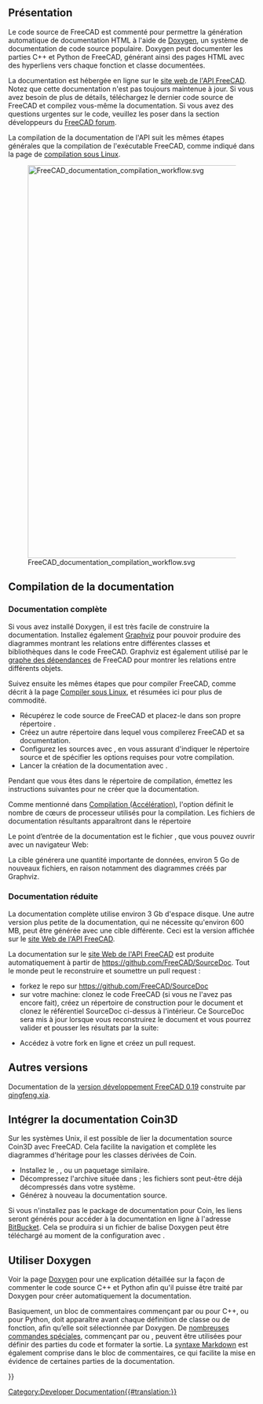 <languages/>

{{Docnav/fr
|[[Extra_python_modules/fr|Modules Python supplémentaires]]
|[[Contributors/fr|Contributeurs]]
}}

{{TOCright}}

<span id="Overview"></span>
== Présentation ==

Le code source de FreeCAD est commenté pour permettre la génération automatique de documentation HTML à l'aide de [http://www.doxygen.org Doxygen], un système de documentation de code source populaire. Doxygen peut documenter les parties C++ et Python de FreeCAD, générant ainsi des pages HTML avec des hyperliens vers chaque fonction et classe documentées.

La documentation est hébergée en ligne sur le [https://freecad.github.io/SourceDoc/ site web de l'API FreeCAD]. Notez que cette documentation n'est pas toujours maintenue à jour. Si vous avez besoin de plus de détails, téléchargez le dernier code source de FreeCAD et compilez vous-même la documentation. Si vous avez des questions urgentes sur le code, veuillez les poser dans la section développeurs du [https://forum.freecad.org/index.php FreeCAD forum].

La compilation de la documentation de l'API suit les mêmes étapes générales que la compilation de l'exécutable FreeCAD, comme indiqué dans la page de [[Compile_on_Linux/fr|compilation sous Linux]].

[[File:FreeCAD_documentation_compilation_workflow.svg|800px]]

{{Caption|Flux de travail général pour compiler la documentation de programmation de FreeCAD. Les packages Doxygen et Graphviz doivent être dans le système, ainsi que le code source FreeCAD lui-même. CMake configure le système de telle sorte qu'avec une seule instruction make, la documentation de l'ensemble du projet soit compilée dans de nombreux fichiers HTML avec des diagrammes.}}

<span id="Build_source_documentation"></span>
== Compilation de la documentation ==

<span id="Complete_documentation"></span>
=== Documentation complète ===

Si vous avez installé Doxygen, il est très facile de construire la documentation. Installez également [https://www.graphviz.org/ Graphviz] pour pouvoir produire des diagrammes montrant les relations entre différentes classes et bibliothèques dans le code FreeCAD. Graphviz est également utilisé par le [[Std_DependencyGraph/fr|graphe des dépendances]] de FreeCAD pour montrer les relations entre différents objets.

{{Code|code=
sudo apt install doxygen graphviz
}}

Suivez ensuite les mêmes étapes que pour compiler FreeCAD, comme décrit à la page [[Compile_on_Linux/fr|Compiler sous Linux]], et résumées ici pour plus de commodité.
* Récupérez le code source de FreeCAD et placez-le dans son propre répertoire {{incode|freecad-source}}.
* Créez un autre répertoire {{incode|freecad-build}} dans lequel vous compilerez FreeCAD et sa documentation.
* Configurez les sources avec {{incode|cmake}}, en vous assurant d'indiquer le répertoire source et de spécifier les options requises pour votre compilation.
* Lancer la création de la documentation avec {{incode|make}}.

{{Code|code=
git clone https://github.com/FreeCAD/FreeCAD.git freecad-source
mkdir freecad-build
cd freecad-build
cmake -DBUILD_QT5=ON -DPYTHON_EXECUTABLE=/usr/bin/python3 ../freecad-source
}}

Pendant que vous êtes dans le répertoire de compilation, émettez les instructions suivantes pour ne créer que la documentation.

{{Code|code=
make -j$(nproc --ignore=2) DevDoc
}}

Comme mentionné dans [[Compiling_(Speeding_up)/fr|Compilation (Accélération)]], l'option {{incode|-j}} définit le nombre de cœurs de processeur utilisés pour la compilation. Les fichiers de documentation résultants apparaîtront dans le répertoire

{{Code|code=
freecad-build/doc/SourceDocu/html/
}}

Le point d’entrée de la documentation est le fichier {{incode|index.html}}, que vous pouvez ouvrir avec un navigateur Web:

{{Code|code=
xdg-open freecad-build/doc/SourceDocu/html/index.html
}}

La cible {{incode|DevDoc}} générera une quantité importante de données, environ 5 Go de nouveaux fichiers, en raison notamment des diagrammes créés par Graphviz.

<span id="Reduced_documentation"></span>
=== Documentation réduite ===

La documentation complète utilise environ 3 Gb d'espace disque. Une autre version plus petite de la documentation, qui ne nécessite qu'environ 600 MB, peut être générée avec une cible différente. Ceci est la version affichée sur le [https://freecad.github.io/SourceDoc/ site Web de l'API FreeCAD].

{{Code|code=
make -j$(nproc --ignore=2) WebDoc
}}

La documentation sur le [https://freecad.github.io/SourceDoc/ site Web de l'API FreeCAD] est produite automatiquement à partir de https://github.com/FreeCAD/SourceDoc. Tout le monde peut le reconstruire et soumettre un pull request :

* forkez le repo sur https://github.com/FreeCAD/SourceDoc
* sur votre machine: clonez le code FreeCAD (si vous ne l'avez pas encore fait), créez un répertoire de construction pour le document et clonez le référentiel SourceDoc ci-dessus à l'intérieur. Ce SourceDoc sera mis à jour lorsque vous reconstruirez le document et vous pourrez valider et pousser les résultats par la suite:

{{Code|code=
git clone https://github.com/FreeCAD/FreeCAD
cd FreeCAD
mkdir build
cd build
mkdir -p doc/SourceDocu/html
cd doc/SourceDocu/html
git clone your-fork-url
cd ../../..
cmake -DBUILD_QT5=ON -DPYTHON_EXECUTABLE=/usr/bin/python3 ..
make WebDoc
cd doc/SourceDocu/html
git commit
git push
}}

* Accédez à votre fork en ligne et créez un pull request.

<span id="Other_versions"></span>
== Autres versions ==

Documentation de la [https://iesensor.com/FreeCADDoc/0.19/ version développement FreeCAD 0.19] construite par [https://forum.freecad.org/viewtopic.php?t=12613 qingfeng.xia].

<span id="Integrate_Coin3D_documentation"></span>
== Intégrer la documentation Coin3D ==

Sur les systèmes Unix, il est possible de lier la documentation source Coin3D avec FreeCAD. Cela facilite la navigation et complète les diagrammes d'héritage pour les classes dérivées de Coin.

* Installez le {{incode|libcoin-doc}}, {{incode|libcoin80-doc}}, ou un paquetage similaire.
* Décompressez l'archive {{incode|coin.tar.gz}} située dans {{incode|/usr/share/doc/libcoin-doc/html}}; les fichiers sont peut-être déjà décompressés dans votre système.
* Générez à nouveau la documentation source.

Si vous n'installez pas le package de documentation pour Coin, les liens seront générés pour accéder à la documentation en ligne à l'adresse [https://coin3d.bitbucket.io/Coin/ BitBucket]. Cela se produira si un fichier de balise Doxygen peut être téléchargé au moment de la configuration avec {{incode|wget}}.

<span id="Using_Doxygen"></span>
== Utiliser Doxygen ==

Voir la page [[Doxygen/fr|Doxygen]] pour une explication détaillée sur la façon de commenter le code source C++ et Python afin qu'il puisse être traité par Doxygen pour créer automatiquement la documentation.

Basiquement, un bloc de commentaires commençant par {{incode|/**}} ou {{incode|///}} pour C++, ou {{incode|##}} pour Python, doit apparaître avant chaque définition de classe ou de fonction, afin qu’elle soit sélectionnée par Doxygen. De [[Doxygen/fr#Balisage_Doxygen|nombreuses commandes spéciales]], commençant par {{incode|\}} ou {{incode|@}}, peuvent être utilisées pour définir des parties du code et formater la sortie. La [[Doxygen/fr#Support_de_Markdown|syntaxe Markdown]] est également comprise dans le bloc de commentaires, ce qui facilite la mise en évidence de certaines parties de la documentation.

{{Code|code=
/**
 * Returns the name of the workbench object.
 */
std::string name() const;

/**
 * Set the name to the workbench object.
 */
void setName(const std::string&);

/// remove the added TaskWatcher
void removeTaskWatcher(void);
}}


{{Docnav/fr
|[[Extra_python_modules/fr|Modules Python supplémentaires]]
|[[Contributors/fr|Contributeurs]]
}}

{{Userdocnavi{{#translation:}}}}
[[Category:Developer Documentation{{#translation:}}]]
{{clear}}